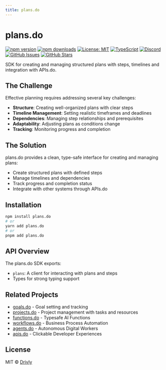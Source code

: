 ```yaml
---
title: plans.do
---
```


# plans.do

[![npm version](https://img.shields.io/npm/v/plans.do.svg)](https://www.npmjs.com/package/plans.do)
[![npm downloads](https://img.shields.io/npm/dm/plans.do.svg)](https://www.npmjs.com/package/plans.do)
[![License: MIT](https://img.shields.io/badge/License-MIT-blue.svg)](https://opensource.org/licenses/MIT)
[![TypeScript](https://img.shields.io/badge/TypeScript-4.9.5-blue.svg)](https://www.typescriptlang.org/)
[![Discord](https://img.shields.io/badge/Discord-Join%20Chat-7289da?logo=discord&logoColor=white)](https://discord.gg/tafnNeUQdm)
[![GitHub Issues](https://img.shields.io/github/issues/drivly/ai.svg)](https://github.com/drivly/ai/issues)
[![GitHub Stars](https://img.shields.io/github/stars/drivly/ai.svg)](https://github.com/drivly/ai)

SDK for creating and managing structured plans with steps, timelines and integration with APIs.do.

## The Challenge

Effective planning requires addressing several key challenges:

- **Structure**: Creating well-organized plans with clear steps
- **Timeline Management**: Setting realistic timeframes and deadlines
- **Dependencies**: Managing step relationships and prerequisites
- **Adaptability**: Adjusting plans as conditions change
- **Tracking**: Monitoring progress and completion

## The Solution

plans.do provides a clean, type-safe interface for creating and managing plans:

- Create structured plans with defined steps
- Manage timelines and dependencies
- Track progress and completion status
- Integrate with other systems through APIs.do

## Installation

```bash
npm install plans.do
# or
yarn add plans.do
# or
pnpm add plans.do
```

## API Overview

The plans.do SDK exports:

- `plans`: A client for interacting with plans and steps
- Types for strong typing support

## Related Projects

- [goals.do](https://goals.do) - Goal setting and tracking
- [projects.do](https://projects.do) - Project management with tasks and resources
- [functions.do](https://functions.do) - Typesafe AI Functions
- [workflows.do](https://workflows.do) - Business Process Automation
- [agents.do](https://agents.do) - Autonomous Digital Workers
- [apis.do](https://apis.do) - Clickable Developer Experiences

## License

MIT © [Drivly](https://driv.ly)
